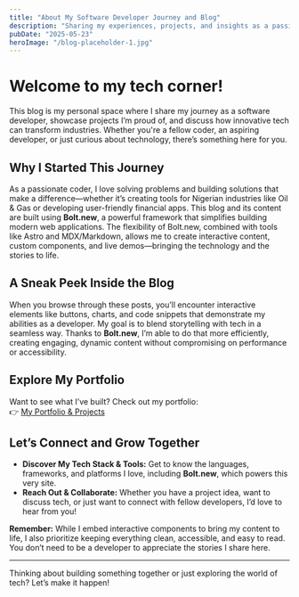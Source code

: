 ```yaml
---
title: "About My Software Developer Journey and Blog"
description: "Sharing my experiences, projects, and insights as a passionate software developer dedicated to building impactful solutions using Bolt.new."
pubDate: "2025-05-23"
heroImage: "/blog-placeholder-1.jpg"
---
```


# Welcome to my tech corner!

This blog is my personal space where I share my journey as a software developer, showcase projects I’m proud of, and discuss how innovative tech can transform industries. Whether you're a fellow coder, an aspiring developer, or just curious about technology, there’s something here for you.

## Why I Started This Journey

As a passionate coder, I love solving problems and building solutions that make a difference—whether it’s creating tools for Nigerian industries like Oil & Gas or developing user-friendly financial apps. This blog and its content are built using **Bolt.new**, a powerful framework that simplifies building modern web applications. The flexibility of Bolt.new, combined with tools like Astro and MDX/Markdown, allows me to create interactive content, custom components, and live demos—bringing the technology and the stories to life.

## A Sneak Peek Inside the Blog

When you browse through these posts, you’ll encounter interactive elements like buttons, charts, and code snippets that demonstrate my abilities as a developer. My goal is to blend storytelling with tech in a seamless way. Thanks to **Bolt.new**, I’m able to do that more efficiently, creating engaging, dynamic content without compromising on performance or accessibility.

## Explore My Portfolio

Want to see what I’ve built? Check out my portfolio:  
👉 [My Portfolio & Projects](https://austin-ibe-portfolio-demo1.netlify.app)

## Let’s Connect and Grow Together

- **Discover My Tech Stack & Tools:** Get to know the languages, frameworks, and platforms I love, including **Bolt.new**, which powers this very site.  
- **Reach Out & Collaborate:** Whether you have a project idea, want to discuss tech, or just want to connect with fellow developers, I’d love to hear from you!

**Remember:** While I embed interactive components to bring my content to life, I also prioritize keeping everything clean, accessible, and easy to read. You don’t need to be a developer to appreciate the stories I share here.

---

Thinking about building something together or just exploring the world of tech? Let’s make it happen!
